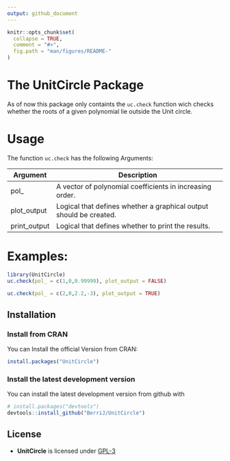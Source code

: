 ```yaml
---
output: github_document
---
```


<!-- README.md is generated from README.Rmd. Please edit that file -->

```r
knitr::opts_chunk$set(
  collapse = TRUE,
  comment = "#>",
  fig.path = "man/figures/README-"
)
```

# The UnitCircle Package

As of now this package only containts the `uc.check` function wich checks whether the roots of a given polynomial lie outside the Unit circle.

# Usage

The function `uc.check` has the following Arguments:

Argument | Description
------------- | --------------------------------------------------------------------
pol_  | A vector of polynomial coefficients in increasing order.
plot_output  | Logical that defines whether a graphical output should be created.
print_output  | Logical that defines whether to print the results.


# Examples:

```r
library(UnitCircle)
uc.check(pol_ = c(1,0,0.99999), plot_output = FALSE)
```

```r
uc.check(pol_ = c(2,0,2.2,-3), plot_output = TRUE)
```

## Installation

### Install from CRAN

You can Install the official Version from CRAN:

```r
install.packages("UnitCircle")
```

### Install the latest development version

You can install the latest development version from github with

```r
# install.packages("devtools")
devtools::install_github("BerriJ/UnitCircle")
```

## License

* **UnitCircle** is licensed under [GPL-3](LICENSE)
